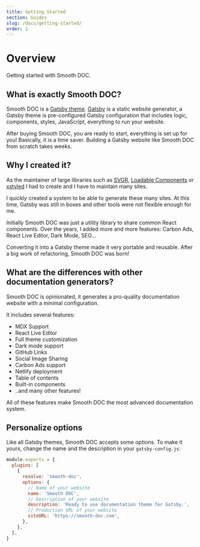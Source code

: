 ```yaml
---
title: Getting Started
section: Guides
slug: /docs/getting-started/
order: 1
---
```



# Overview

Getting started with Smooth DOC.

<carbon-ad />

## What is exactly Smooth DOC?

Smooth DOC is a [Gatsby theme](https://www.gatsbyjs.com/docs/themes/). [Gatsby](https://gatsbyjs.com/) is a static website generator, a Gatsby theme is pre-configured Gatsby configuration that includes logic, components, styles, JavaScript, everything to run your website.

After buying Smooth DOC, you are ready to start, everything is set up for you! Basically, it is a time saver. Building a Gatsby website like Smooth DOC from scratch takes weeks.

## Why I created it?

As the maintainer of large libraries such as [SVGR](https://react-svgr.com/), [Loadable Components](https://loadable-components.com/) or [xstyled](https://xstyled.dev/) I had to create and I have to maintain many sites.

I quickly created a system to be able to generate these many sites. At this time, Gatsby was still in boxes and other tools were not flexible enough for me.

Initially Smooth DOC was just a utility library to share common React components. Over the years, I added more and more features: Carbon Ads, React Live Editor, Dark Mode, SEO...

Converting it into a Gatsby theme made it very portable and reusable. After a big work of refactoring, Smooth DOC was born!

## What are the differences with other documentation generators?

Smooth DOC is opinionated, it generates a pro-quality documentation website with a minimal configuration.

It includes several features:

- MDX Support
- React Live Editor
- Full theme customization
- Dark mode support
- GitHub Links
- Social Image Sharing
- Carbon Ads support
- Netlify deployment
- Table of contents
- Built-in components
- ..and many other features!

All of these features make Smooth DOC the most advanced documentation system.

<GettingStarted />

## Personalize options

Like all Gatsby themes, Smooth DOC accepts some options. To make it yours, change the name and the description in your `gatsby-config.js`:

```js
module.exports = {
  plugins: [
    {
      resolve: 'smooth-doc',
      options: {
        // Name of your website
        name: 'Smooth DOC',
        // Description of your website
        description: 'Ready to use documentation theme for Gatsby.',
        // Production URL of your website
        siteURL: 'https://smooth-doc.com',
      },
    },
  ],
}
```
